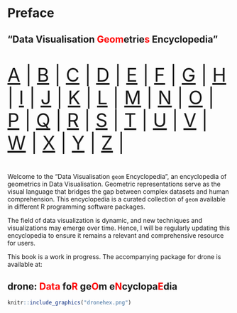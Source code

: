 # Preface {.unnumbered}

## "Data Visualisation <span style='color:red;'>Geom</span>etrie<span style='color:red;'>s</span> Encyclopedia"

::: {style="font-size: 300%;"}

 [A](#sec-a) | [B](#sec-b) | [C](#sec-c) | [D](#sec-d) | [E](#sec-e) | [F](#sec-f) | [G](#sec-g) | [H](#sec-h) | [I](#sec-i) | [J](#sec-j) | [K](#sec-k) | [L](#sec-l) | [M](#sec-m) | [N](#sec-n) | [O](#sec-o) | [ P](#sec-p) | [Q](#sec-q) | [R](#sec-r) | [S](#sec-s) | [T](#sec-t) | [U](#sec-u) | [V](#sec-v) | [W](#sec-w) | [X](#sec-x) | [Y](#sec-y) | [Z](#sec-z) |

:::

Welcome to the "Data Visualisation `geom` Encyclopedia", an encyclopedia of geometrics in Data Visualisation. Geometric representations serve as the visual language that bridges the gap between complex datasets and human comprehension. This encyclopedia is a curated collection of `geom` available in different R programming software packages.

The field of data visualization is dynamic, and new techniques and visualizations may emerge over time. Hence, I will be regularly updating this encyclopedia to ensure it remains a relevant and comprehensive resource for users.


This book is a work in progress. The accompanying package for drone is available at: \url{https://github.com/thiyangt/drone}

## drone: <span style='color:red;'>Data</span> fo<span style='color:red;'>R</span> ge<span style='color:red;'>O</span>m e<span style='color:red;'>N</span>cyclopa<span style='color:red;'>E</span>dia


```r
knitr::include_graphics("dronehex.png")
```

